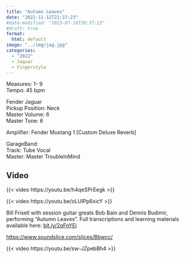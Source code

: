 ```yaml
---
title: "Autumn Leaves"
date: "2022-11-12T21:37:23"
#date-modified: "2023-07-10T20:37:23"
#draft: true
format: 
  html: default
image: "../img/jag.jpg"
categories:
  - "2022"
  - Jaguar
  - Fingerstyle
---
```


Measures: 1- 9\
Tempo: 45 bpm

Fender Jaguar\
Pickup Position: Neck\
Master Volume: 6\
Master Tone: 6\

Amplifier: Fender Mustang 1 \[Custom Deluxe Reverb\]

GarageBand:\
Track: Tube Vocal\
Master: Master TroubleInMind

## Video

{{< video https://youtu.be/h4qeSPrEegk >}}

{{< video https://youtu.be/oLUlPp6xicY >}}

Bill Frisell with session guitar greats Bob Bain and Dennis Budimir, performing "Autumn Leaves". Full transcriptions and learning materials available here: [bit.ly/2qFnYEj](https://bit.ly/2qFnYEj)

<https://www.soundslice.com/slices/Bbwcc/>

{{< video https://youtu.be/sw-JZpebBh4 >}}
